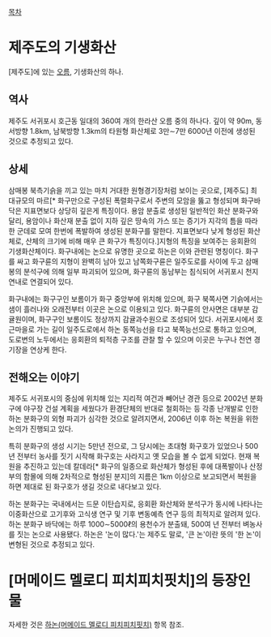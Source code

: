 [[목차]]
= 제주도의 기생화산 =
[제주도]에 있는 [[오름]], 기생화산의 하나.

== 역사 ==
제주도 서귀포시 호근동 일대의 360여 개의 한라산 오름 중의 하나다. 깊이 약 90m, 동서방향 1.8km, 남북방향 1.3km의 타원형 화산체로 3만∼7만 6000년 이전에 생성된 것으로 추정되고 있다.

== 상세 == 
삼매봉 북측기슭을 끼고 있는 마치 거대한 원형경기장처럼 보이는 곳으로, [제주도] 최대규모의 마르[* 화구만으로 구성된 폭렬화구로서 주변의 모암을 뚫고 형성되며 화구바닥은 지표면보다 상당히 깊은게 특징이다. 용암 분출로 생성된 일반적인 화산 분화구와 달리, 용암이나 화산재 분출 없이 지하 깊은 땅속의 가스 또는 증기가 지각의 틈을 따라 한 군데로 모여 한번에 폭발하여 생성된 분화구를 말한다. 지표면보다 낮게 형성된 화산체로, 산체의 크기에 비해 매우 큰 화구가 특징이다.]지형의 특징을 보여주는 응회환의 기생화산체이다. 화구내에는 논으로 유명한 곳으로 하논은 이와 관련된 명칭이다. 화구를 싸고 화구륜의 지형이 완벽히 남아 있고 남쪽화구륜은 일주도로를 사이에 두고 삼매봉의 분석구에 의해 일부 파괴되어 있으며, 화구륜의 동남부는 침식되어 서귀포시 천지연내로 연결되어 있다. 

화구내에는 화구구인 보롬이가 화구 중앙부에 위치해 있으며, 화구 북쪽사면 기슭에서는 샘이 흘러나와 오래전부터 이곳은 논으로 이용되고 있다. 화구륜의 안사면은 대부분 감귤원이며, 화구구인 보롬이도 정상까지 감귤과수원으로 조성되어 있다. 서귀포시에서 호근마을로 가는 길이 일주도로에서 하논 동쪽능선을 타고 북쪽능선으로 통하고 있으며, 도로변의 노두에서는 응회환의 퇴적층 구조를 관찰 할 수 있으며 이곳은 누구나 천연 경기장을 연상케 한다. 

== 전해오는 이야기 ==
제주도 서귀포시의 중심에 위치해 있는 지리적 여건과 빼어난 경관 등으로 2002년 분화구에 야구장 건설 계획을 세웠다가 환경단체의 반대로 철회하는 등 각종 난개발로 인한 하논 분화구의 외형 파괴가 심각한 것으로 알려지면서, 2006년 이후 하논 복원을 위한 논의가 진행되고 있다.

특히 분화구의 생성 시기는 5만년 전으로, 그 당시에는 초대형 화구호가 있었으나 500년 전부터 농사를 짓기 시작해 화구호는 사라지고 옛 모습을 볼 수 없게 되었다. 현재 복원을 추진하고 있는데 칼데라[* 화구의 일종으로 화산체가 형성된 후에 대폭발이나 산정부의 함몰에 의해 2차적으로 형성된 분지]의 지름은 1km 이상으로 보고되면서 복원을 하면 제대로 된 화구호가 생길 것으로 내다보고 있다.

하논 분화구는 국내에서는 드문 이탄습지로, 응회환 화산체와 분석구가 동시에 나타나는 이중화산으로 고기후와 고식생 연구 및 기후 변동예측 연구 등의 최적지로 알려져 있다. 하논 분화구 바닥에는 하루 1000∼5000ℓ의 용천수가 분출돼, 500여 년 전부터 벼농사를 짓는 논으로 사용됐다. 하논은 '논이 많다.'는 제주도 말로, '큰 논'이란 뜻의 '한 논'이 변형된 것으로 추정되고 있다.

= [머메이드 멜로디 피치피치핏치]의 등장인물 =
자세한 것은 [[하논(머메이드 멜로디 피치피치핏치)]] 항목 참조.
